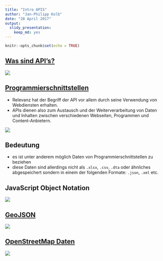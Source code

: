 ```yaml
---
title: "Intro APIS"
author: "Jan-Philipp Kolb"
date: "28 April 2017"
output: 
  slidy_presentation:
    keep_md: yes
---
```


```r
knitr::opts_chunk$set(echo = TRUE)
```

## [Was sind API's?](https://de.wikipedia.org/wiki/Programmierschnittstelle)

![](figure/APIerklaerung.PNG)

## [Programmierschnittstellen](http://www.gruenderszene.de/lexikon/begriffe/application-programming-interface-api)

- Relevanz hat der Begriff der API vor allem durch seine Verwendung von Webdiensten erhalten.
- APIs dienen also zum Austausch und der Weiterverarbeitung von Daten und Inhalten zwischen verschiedenen Webseiten, Programmen und Content-Anbietern.

![](figure/YoutubeAPI.PNG)

## Bedeutung

- es ist unter anderem möglich Daten von Programmierschnittstellen zu beziehen
- diese Daten sind allerdings nicht als `.xlsx`, `.csv`, `.dta` oder ähnliches abgespeichert sondern in einem der folgenden Formate: `.json`, `.xml` etc.


## JavaScript Object Notation

![](figure/JSONwiki.PNG)

<!--
![https://www.percona.com/resources/webinars/json-mysql-57](figure/JSONLogo.PNG)

-->

## [GeoJSON](http://cannoneyed.github.io/geojson/)

![](figure/GeoJSON.PNG)

## [OpenStreetMap Daten](https://rstudio.github.io/leaflet/json.html)

![](figure/TopoJSON.PNG)